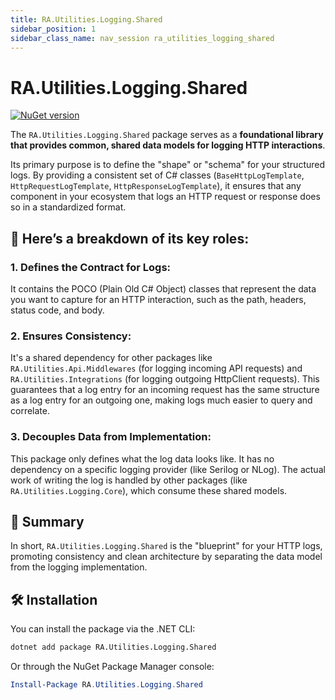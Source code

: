 ```yaml
---
title: RA.Utilities.Logging.Shared
sidebar_position: 1
sidebar_class_name: nav_session ra_utilities_logging_shared
---
```



<p align="center">
<LogoSvg width={'15rem'} height={'15rem'} />
</p>

# RA.Utilities.Logging.Shared

[![NuGet version](https://img.shields.io/nuget/v/RA.Utilities.Logging.Shared.svg)](https://www.nuget.org/packages/RA.Utilities.Logging.Shared/)

The `RA.Utilities.Logging.Shared` package serves as a **foundational library that provides common,
shared data models for logging HTTP interactions**.

Its primary purpose is to define the "shape" or "schema" for your structured logs.
By providing a consistent set of C# classes (`BaseHttpLogTemplate`, `HttpRequestLogTemplate`, `HttpResponseLogTemplate`),
it ensures that any component in your ecosystem that logs an HTTP request or response does so in a standardized format.

## 🔑 Here’s a breakdown of its key roles:

### 1. Defines the Contract for Logs:
It contains the POCO (Plain Old C# Object) classes that represent the data you want to capture for an HTTP interaction,
such as the path, headers, status code, and body.

### 2. Ensures Consistency:
It's a shared dependency for other packages like `RA.Utilities.Api.Middlewares` (for logging incoming API requests) and
`RA.Utilities.Integrations` (for logging outgoing HttpClient requests).
This guarantees that a log entry for an incoming request has the same structure as a log entry for an outgoing one,
making logs much easier to query and correlate.

### 3. Decouples Data from Implementation:
This package only defines what the log data looks like.
It has no dependency on a specific logging provider (like Serilog or NLog).
The actual work of writing the log is handled by other packages (like `RA.Utilities.Logging.Core`), which consume these shared models.


## 🧠 Summary
In short, `RA.Utilities.Logging.Shared` is the "blueprint" for your HTTP logs,
promoting consistency and clean architecture by separating the data model from the logging implementation.

## 🛠️ Installation

You can install the package via the .NET CLI:

```bash
dotnet add package RA.Utilities.Logging.Shared
```

Or through the NuGet Package Manager console:

```powershell
Install-Package RA.Utilities.Logging.Shared
```

<br />
<br />

<DocCardList />
